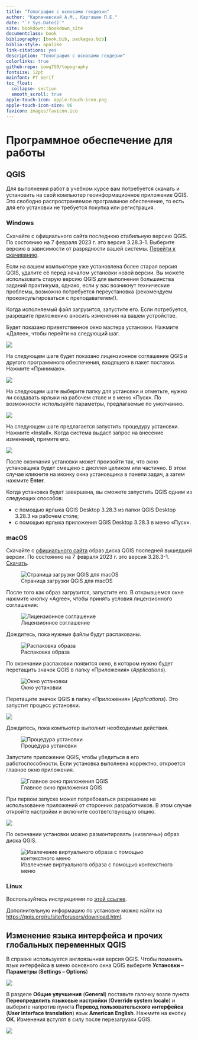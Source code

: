 ```yaml
--- 
title: "Топография с основами геодезии"
author: "Карпачевский А.М., Каргашин П.Е."
date: "`r Sys.Date()`"
site: bookdown::bookdown_site
documentclass: book
bibliography: [book.bib, packages.bib]
biblio-style: apalike
link-citations: yes
description: "Топография с основами геодезии"
colorlinks: true
github-repo: iowq750/topography
fontsize: 12pt
mainfont: PT Serif
toc_float:
  collapse: section
  smooth_scroll: true
apple-touch-icon: apple-touch-icon.png
apple-touch-icon-size: 96
favicon: images/favicon.ico
---
```



# Программное обеспечение для работы {-}

## QGIS {-}

Для выполнения работ в учебном курсе вам потребуется скачать и установить на свой компьютер геоинформационное приложение QGIS. Это свободно распространяемое программное обеспечение, то есть для его установки не требуется покупка или регистрация. 

### Windows {-}

Скачайте с официального сайта последнюю стабильную версию QGIS. По состоянию на 7 февраля 2023 г. это версия 3.28.3-1. Выберите версию в зависимости от разрядности вашей системы. [Перейти к скачиванию](https://qgis.org/downloads/QGIS-OSGeo4W-3.28.3-1.msi){target="_blank"}.

Если на вашем компьютере уже установлена более старая версия QGIS, удалите её перед началом установки новой версии. Вы можете использовать старую версию QGIS для выполнения большинства заданий практикума, однако, если у вас возникнут технические проблемы, возможно потребуется переустановка (рекомендуем проконсультироваться с преподавателем!).

Когда исполняемый файл загрузится, запустите его. Если потребуется, разрешите приложению вносить изменения на вашем устройстве.

Будет показано приветственное окно мастера установки. Нажмите «Далее», чтобы перейти на следующий шаг.


![](images/Index0/win01.png)

На следующем шаге будет показано лицензионное соглашение QGIS и другого программного обеспечения, входящего в пакет поставки. Нажмите «Принимаю».

![](images/Index0/win02.png)

На следующем шаге выберите папку для установки и отметьте, нужно ли создавать ярлыки на рабочем столе и в меню «Пуск». По возможности используйте параметры, предлагаемые по умолчанию.

![](images/Index0/win03.png)

На следующем шаге предлагается запустить процедуру установки. Нажмите «Install». Когда система выдаст запрос на внесение изменений, примите его.

![](images/Index0/win04.png)

После окончания установки может произойти так, что окно установщика будет смещено с дисплея целиком или частично. В этом случае кликните на иконку окна установщика в панели задач, а затем нажмите **Enter**.

Когда установка будет завершена, вы сможете запустить QGIS одним из следующих способов:

* с помощью ярлыка QGIS Desktop 3.28.3 из папки QGIS Desktop 3.28.3 на рабочем столе;
* с помощью ярлыка приложения QGIS Desktop 3.28.3 в меню «Пуск».


### macOS {-}

Скачайте с [официального сайта](https://www.kyngchaos.com/files/software/qgis/QGIS-macOS-3.4.12-1.dmg){target="_blank"} образ диска QGIS последней вышедшей версии. По состоянию на 7 февраля 2023 г. это версия 3.28.3-1. [Скачать](https://qgis.org/downloads/macos/qgis-macos-pr.dmg){target="_blank"}.

![Страница загрузки QGIS для macOS](images/Index0/mac01.png)

После того как образ загрузится, запустите его. В открывшемся окне нажмите кнопку «Agree», чтобы принять условия лицензионного соглашения:

![Лицензионное соглашение](images/Index0/mac02.png)

Дождитесь, пока нужные файлы будут распакованы.


![Распаковка образа](images/Index0/mac03.png)

По окончании распаковки появится окно, в котором нужно будет перетащить значок QGIS в папку «Приложения» (*Applications*).

![Окно установки](images/Index0/mac04.png)

Перетащите значок QGIS в папку «Приложения» (*Applications*). Это запустит процесс установки.

![](images/Index0/mac05.png)

Дождитесь, пока компьютер выполнит необходимые действия.

![Процедура установки](images/Index0/mac06.png)

Запустите приложение QGIS, чтобы убедиться в его работоспособности. Если установка выполнена корректно, откроется главное окно приложения.

![Главное окно приложения QGIS](images/Index0/mac07.png)

При первом запуске может потребоваться разрешение на использование приложений от сторонних разработчиков. В этом случае откройте настройки и включите соответствующую опцию.

![](images/Index0/mac08.png)

По окончании установки можно размонтировать («извлечь») образ диска QGIS.

![Извлечение виртуального образа с помощью контекстного меню](images/Index0/mac09.png)

### Linux {-}

Воспользуйтесь инструкциями по [этой ссылке](https://qgis.org/ru/site/forusers/alldownloads.html#linux){target="_blank"}.

Дополнительную информацию по установке можно найти на [https://qgis.org/ru/site/forusers/download.html](https://qgis.org/ru/site/forusers/download.html){target="_blank"}.


## Изменение языка интерфейса и прочих глобальных переменных QGIS {#global}


В справке используется англоязычная версия QGIS. Чтобы поменять язык интерфейса в меню основного окна QGIS выберите **Установки – Параметры** (**Settings – Options**)


![](images/Index0/Options.png)


В разделе **Общие улучшения** (**General**) поставьте галочку возле пункта **Переопределить языковые настройки** (**Override system locale**) и выберите напротив пункта **Перевод пользовательского интерфейса** (**User interface translation**) язык **American English**. Нажмите на кнопку **OK**. Изменения вступят в силу после перезагрузки QGIS.


![](images/Index0/Interface.png)
